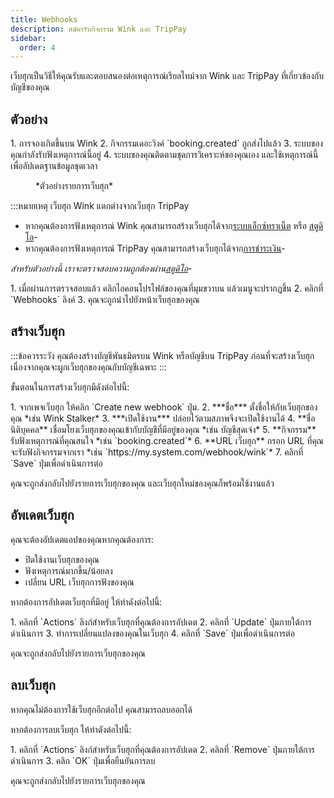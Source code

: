 ```yaml
---
title: Webhooks
description: สมัครรับกิจกรรม Wink และ TripPay
sidebar:
  order: 4
---
```


เว็บฮุกเป็นวิธีให้คุณรับและตอบสนองต่อเหตุการณ์เรียลไทม์จาก Wink และ TripPay ที่เกี่ยวข้องกับบัญชีของคุณ

## ตัวอย่าง

<Steps>
  1. การจองเกิดขึ้นบน Wink
  2. กิจกรรมเดอะวิงค์ `booking.created` ถูกส่งไปแล้ว
  3. ระบบของคุณกำลังรับฟังเหตุการณ์นี้อยู่
  4. ระบบของคุณติดตามชุดการวิเคราะห์ของคุณเอง และใช้เหตุการณ์นี้เพื่ออัปเดตฐานข้อมูลชุดเวลา
</Steps>


<figure>
  <CloudinaryImage width="350" height="215" resize="scale" quality="best" alt="ตัวอย่างเว็บฮุก" src="academy/webhook" errorImage="noimage_opaque_nyrtl0.png" />

  <figcaption>*ตัวอย่างรายการเว็บฮุก*</figcaption>
</figure>


:::หมายเหตุ
เว็บฮุก Wink แตกต่างจากเว็บฮุก TripPay

* หากคุณต้องการฟังเหตุการณ์ Wink คุณสามารถสร้างเว็บฮุกได้จาก[ระบบเอ็กซ์ทราเน็ต](https://extranet.wink.travel) หรือ [สตูดิโอ](https://studio.wink.travel)-
* หากคุณต้องการฟังเหตุการณ์ TripPay คุณสามารถสร้างเว็บฮุกได้จาก[การชำระเงิน](https://pay.wink.travel)-

*สำหรับตัวอย่างนี้ เราจะตรวจสอบความถูกต้องผ่าน[สตูดิโอ](https://studio.wink.travel)-*

<Steps>
  1. เมื่อผ่านการตรวจสอบแล้ว คลิกไอคอนโปรไฟล์ของคุณที่มุมขวาบน แล้วเมนูจะปรากฏขึ้น
  2. คลิกที่ `Webhooks` ลิงค์
  3. คุณจะถูกนำไปยังหน้าเว็บฮุกของคุณ
</Steps>


## สร้างเว็บฮุก

:::ข้อควรระวัง
คุณต้องสร้างบัญชีพันธมิตรบน Wink หรือบัญชีบน TripPay ก่อนที่จะสร้างเว็บฮุก เนื่องจากคุณจะผูกเว็บฮุกของคุณกับบัญชีเฉพาะ
:::

ขั้นตอนในการสร้างเว็บฮุกมีดังต่อไปนี้:

<Steps>
  1. จากเพจเว็บฮุก ให้คลิก `Create new webhook` ปุ่ม.
  2. ***ชื่อ*** ตั้งชื่อให้กับเว็บฮุกของคุณ *เช่น Wink Stalker*
  3. ***เปิดใช้งาน*** ปล่อยไว้ตามสภาพจึงจะเปิดใช้งานได้
  4. **ชื่อนิติบุคคล** เชื่อมโยงเว็บฮุกของคุณเข้ากับบัญชีที่มีอยู่ของคุณ *เช่น บัญชีสุดเจ๋ง*
  5. **กิจกรรม** รับฟังเหตุการณ์ที่คุณสนใจ *เช่น `booking.created`*
  6. **URL เว็บฮุก** กรอก URL ที่คุณจะรับฟังกิจกรรมจากเรา *เช่น `https://my.system.com/webhook/wink`*
  7. คลิกที่ `Save` ปุ่มเพื่อดำเนินการต่อ
</Steps>


คุณจะถูกส่งกลับไปยังรายการเว็บฮุกของคุณ และเว็บฮุกใหม่ของคุณก็พร้อมใช้งานแล้ว

## อัพเดตเว็บฮุก

คุณจะต้องอัปเดตแอปของคุณหากคุณต้องการ:

* ปิดใช้งานเว็บฮุกของคุณ
* ฟังเหตุการณ์มากขึ้น/น้อยลง
* เปลี่ยน URL เว็บฮุกการฟังของคุณ

หากต้องการอัปเดตเว็บฮุกที่มีอยู่ ให้ทำดังต่อไปนี้:

<Steps>
  1. คลิกที่ `Actions` ลิงก์สำหรับเว็บฮุกที่คุณต้องการอัปเดต
  2. คลิกที่ `Update` ปุ่มภายใต้การดำเนินการ
  3. ทำการเปลี่ยนแปลงของคุณในเว็บฮุก
  4. คลิกที่ `Save` ปุ่มเพื่อดำเนินการต่อ
</Steps>


คุณจะถูกส่งกลับไปยังรายการเว็บฮุกของคุณ

## ลบเว็บฮุก

หากคุณไม่ต้องการใช้เว็บฮุกอีกต่อไป คุณสามารถลบออกได้

หากต้องการลบเว็บฮุก ให้ทำดังต่อไปนี้:

<Steps>
  1. คลิกที่ `Actions` ลิงก์สำหรับเว็บฮุกที่คุณต้องการอัปเดต
  2. คลิกที่ `Remove` ปุ่มภายใต้การดำเนินการ
  3. คลิก `OK` ปุ่มเพื่อยืนยันการลบ
</Steps>


คุณจะถูกส่งกลับไปยังรายการเว็บฮุกของคุณ

